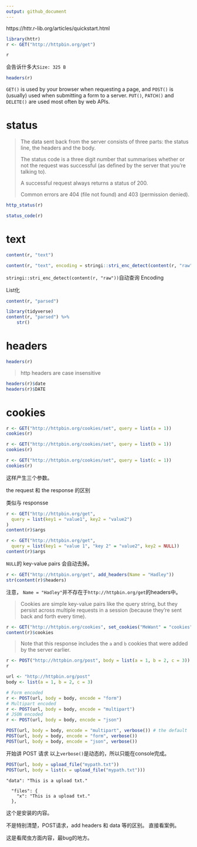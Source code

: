 ```yaml
---
output: github_document
---
```


https://httr.r-lib.org/articles/quickstart.html

```r
library(httr)
r <- GET("http://httpbin.org/get")
```

```r
r
```

会告诉什多大`Size: 325 B`

```r
headers(r)
```

`GET()` is used by your browser when requesting a page, and `POST()` is (usually) used when submitting a form to a server. `PUT()`, `PATCH()` and `DELETE()` are used most often by web APIs.

# status

>
The data sent back from the server consists of three parts: the status line, the headers and the body.
>
The status code is a three digit number that summarises whether or not the request was successful (as defined by the server that you’re talking to). 
>
A successful request always returns a status of 200.
>
Common errors are 404 (file not found) and 403 (permission denied).

```r
http_status(r)
```

```r
status_code(r)
```

# text

```r
content(r, "text")
```

```r
content(r, "text", encoding = stringi::stri_enc_detect(content(r, "raw")))
```

`stringi::stri_enc_detect(content(r, "raw"))`自动查询 Encoding

List化

```r
content(r, "parsed")
```

```r
library(tidyverse)
content(r, "parsed") %>% 
    str()
```

# headers

```r
headers(r)
```

>
http headers are case insensitive

```r
headers(r)$date
headers(r)$DATE
```

# cookies

```r
r <- GET("http://httpbin.org/cookies/set", query = list(a = 1))
cookies(r)
```

```r
r <- GET("http://httpbin.org/cookies/set", query = list(b = 1))
cookies(r)
```

```r
r <- GET("http://httpbin.org/cookies/set", query = list(c = 1))
cookies(r)
```

这样产生三个参数。

the request 和 the response 的区别

类似与 responsse

```r
r <- GET("http://httpbin.org/get", 
  query = list(key1 = "value1", key2 = "value2")
)
content(r)$args
```

```r
r <- GET("http://httpbin.org/get", 
  query = list(key1 = "value 1", "key 2" = "value2", key2 = NULL))
content(r)$args
```

`NULL`的 key-value pairs 会自动去掉。

```r
r <- GET("http://httpbin.org/get", add_headers(Name = "Hadley"))
str(content(r)$headers)
```

注意，
`Name = "Hadley"`并不存在于`http://httpbin.org/get`的headers中。

>
Cookies are simple key-value pairs like the query string, but they persist across multiple requests in a session (because they’re sent back and forth every time). 

```r
r <- GET("http://httpbin.org/cookies", set_cookies("MeWant" = "cookies"))
content(r)$cookies
```

>
Note that this response includes the `a` and `b` cookies that were added by the server earlier.

```r
r <- POST("http://httpbin.org/post", body = list(a = 1, b = 2, c = 3))
r
```

```r
url <- "http://httpbin.org/post"
body <- list(a = 1, b = 2, c = 3)

# Form encoded
r <- POST(url, body = body, encode = "form")
# Multipart encoded
r <- POST(url, body = body, encode = "multipart")
# JSON encoded
r <- POST(url, body = body, encode = "json")
```


```r
POST(url, body = body, encode = "multipart", verbose()) # the default
POST(url, body = body, encode = "form", verbose())
POST(url, body = body, encode = "json", verbose())
```

开始讲 POST 请求
以上`verbose()`是动态的，所以只能在console完成。

```r
POST(url, body = upload_file("mypath.txt"))
POST(url, body = list(x = upload_file("mypath.txt")))
```

`"data": "This is a upload txt."`

```
  "files": {
    "x": "This is a upload txt."
  }, 
```

这个是安装的内容。

不是特别清楚，POST请求，add headers 和 data 等的区别。
直接看案例。

这是看爬虫方面内容，最bug的地方。